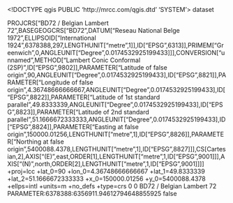 <!DOCTYPE qgis PUBLIC 'http://mrcc.com/qgis.dtd' 'SYSTEM'>
<qgis version="3.28.10-Firenze">
  <identifier></identifier>
  <parentidentifier></parentidentifier>
  <language></language>
  <type>dataset</type>
  <title></title>
  <abstract></abstract>
  <links/>
  <fees></fees>
  <encoding></encoding>
  <crs>
    <spatialrefsys nativeFormat="Wkt">
      <wkt>PROJCRS["BD72 / Belgian Lambert 72",BASEGEOGCRS["BD72",DATUM["Reseau National Belge 1972",ELLIPSOID["International 1924",6378388,297,LENGTHUNIT["metre",1]],ID["EPSG",6313]],PRIMEM["Greenwich",0,ANGLEUNIT["Degree",0.0174532925199433]]],CONVERSION["unnamed",METHOD["Lambert Conic Conformal (2SP)",ID["EPSG",9802]],PARAMETER["Latitude of false origin",90,ANGLEUNIT["Degree",0.0174532925199433],ID["EPSG",8821]],PARAMETER["Longitude of false origin",4.36748666666667,ANGLEUNIT["Degree",0.0174532925199433],ID["EPSG",8822]],PARAMETER["Latitude of 1st standard parallel",49.8333339,ANGLEUNIT["Degree",0.0174532925199433],ID["EPSG",8823]],PARAMETER["Latitude of 2nd standard parallel",51.1666672333333,ANGLEUNIT["Degree",0.0174532925199433],ID["EPSG",8824]],PARAMETER["Easting at false origin",150000.01256,LENGTHUNIT["metre",1],ID["EPSG",8826]],PARAMETER["Northing at false origin",5400088.4378,LENGTHUNIT["metre",1],ID["EPSG",8827]]],CS[Cartesian,2],AXIS["(E)",east,ORDER[1],LENGTHUNIT["metre",1,ID["EPSG",9001]]],AXIS["(N)",north,ORDER[2],LENGTHUNIT["metre",1,ID["EPSG",9001]]]]</wkt>
      <proj4>+proj=lcc +lat_0=90 +lon_0=4.36748666666667 +lat_1=49.8333339 +lat_2=51.1666672333333 +x_0=150000.01256 +y_0=5400088.4378 +ellps=intl +units=m +no_defs +type=crs</proj4>
      <srsid>0</srsid>
      <srid>0</srid>
      <authid></authid>
      <description>BD72 / Belgian Lambert 72</description>
      <projectionacronym></projectionacronym>
      <ellipsoidacronym>PARAMETER:6378388:6356911.94612794648855925</ellipsoidacronym>
      <geographicflag>false</geographicflag>
    </spatialrefsys>
  </crs>
  <extent/>
</qgis>
